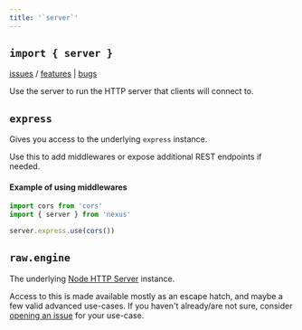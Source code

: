 ```yaml
---
title: '`server`'
---
```


## `import { server }`

[issues](https://nxs.li/issues/component/server) / [features](https://nxs.li/issues/components/server/features) | [bugs](https://nxs.li/issues/component/server/bugs)

Use the server to run the HTTP server that clients will connect to.

## `express`

Gives you access to the underlying `express` instance.

Use this to add middlewares or expose additional REST endpoints if needed.

#### Example of using middlewares

```ts
import cors from 'cors'
import { server } from 'nexus'

server.express.use(cors())
```

## `raw.engine`

The underlying [Node HTTP Server](https://nodejs.org/api/http.html#http_class_http_server) instance.

Access to this is made available mostly as an escape hatch, and maybe a few valid advanced use-cases. If you haven't already/are not sure, consider [opening an issue](https://nxs.li/issues/create/feature) for your use-case.
